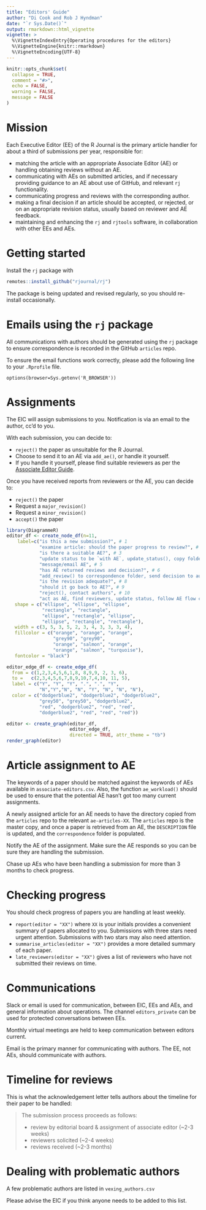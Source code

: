 ```yaml
---
title: "Editors' Guide"
author: "Di Cook and Rob J Hyndman"
date: "`r Sys.Date()`"
output: rmarkdown::html_vignette
vignette: >
  %\VignetteIndexEntry{Operating procedures for the editors}
  %\VignetteEngine{knitr::rmarkdown}
  %\VignetteEncoding{UTF-8}
---
```


```r
knitr::opts_chunk$set(
  collapse = TRUE,
  comment = "#>",
  echo = FALSE,
  warning = FALSE,
  message = FALSE
)
```

# Mission

Each Executive Editor (EE) of the R Journal is the primary article handler for about a third of submissions per year, responsible for:

- matching the article with an appropriate Associate Editor (AE) or handling obtaining reviews without an AE.
- communicating with AEs on submitted articles, and if necessary providing guidance to an AE about use of GitHub, and relevant `rj` functionality.
- communicating progress and reviews with the corresponding author.
- making a final decision if an article should be accepted, or rejected, or on an appropriate revision status, usually based on reviewer and AE feedback.
- maintaining and enhancing the `rj` and `rjtools` software, in collaboration with other EEs and AEs.

# Getting started

Install the `rj` package with

```r
remotes::install_github("rjournal/rj")
```

The package is being updated and revised regularly, so you should re-install occasionally.

# Emails using the `rj` package

All communications with authors should be generated using the `rj` package to ensure correspondence is recorded in the GitHub `articles` repo.

To ensure the email functions work correctly, please add the following line to your `.Rprofile` file.

```
options(browser=Sys.getenv('R_BROWSER'))
```

# Assignments

The EIC will assign submissions to you. Notification is via an email to the author, cc'd to you.

With each submission, you can decide to:

* `reject()` the paper as unsuitable for the R Journal.
* Choose to send it to an AE via `add_ae()`, or handle it yourself.
* If you handle it yourself, please find suitable reviewers as per the [Associate Editor Guide](associate_editors_guide.html).

Once you have received reports from reviewers or the AE, you can decide to:

* `reject()` the paper
* Request a `major_revision()`
* Request a `minor_revision()`
* `accept()` the paper

```r
library(DiagrammeR)
editor_df <- create_node_df(n=11,
    label=c("is this a new submission?", # 1
            "examine article: should the paper progress to review?", # 2
            "is there a suitable AE?", # 3
            "update status to be `with AE`, update_status(), copy folder to AEs repo", # 4
            "message/email AE", # 5
            "has AE returned reviews and decision?", # 6
            "add_review() to correspondence folder, send decision to author, \n with reviews if appropriate, update_status(), \n notify and thank AE about decision, if appropriate", # 7
            "is the revision adequate?", # 8
            "should it go back to AE?", # 9
            "reject(), contact authors", # 10
            "act as AE, find reviewers, update status, follow AE flow chart"), # 11
   shape = c("ellipse", "ellipse", "ellipse",
             "rectangle", "rectangle",
             "ellipse", "rectangle", "ellipse",
             "ellipse", "rectangle", "rectangle"),
   width = c(3, 5, 3, 5, 2, 3, 4, 3, 3, 3, 4),
   fillcolor = c("orange", "orange", "orange",
                 "grey90", "grey90",
                 "orange", "salmon", "orange",
                 "orange", "salmon", "turquoise"),
   fontcolor = "black")

editor_edge_df <- create_edge_df(
  from = c(1,2,3,4,5,6,1,8, 8,9,9, 2, 3, 6),
  to =   c(2,3,4,5,6,7,8,9,10,7,4,10, 11, 5),
  label = c("Y", "Y", "Y", ".", ".", "Y",
            "N","Y","N", "N", "Y", "N", "N", "N"),
  color = c("dodgerblue2", "dodgerblue2", "dodgerblue2",
            "grey50", "grey50", "dodgerblue2",
            "red", "dodgerblue2", "red", "red",
            "dodgerblue2", "red", "red", "red"))

editor <- create_graph(editor_df,
                       editor_edge_df,
                       directed = TRUE, attr_theme = "tb")
render_graph(editor)
```

# Article assignment to AE

The keywords of a paper should be matched against the keywords of AEs available in `associate-editors.csv`. Also, the function `ae_workload()` should be used to ensure that the potential AE hasn't got too many current assignments.

A newly assigned article for an AE needs to have the directory copied from the `articles` repo to the relevant `ae-articles-XX`. The `articles` repo is the master copy, and once a paper is retrieved from an AE, the `DESCRIPTION` file is updated, and the `correspondence` folder is populated.

Notify the AE of the assignment. Make sure the AE responds so you can be sure they are handling the submission.

Chase up AEs who have been handling a submission for more than 3 months to check progress.

# Checking progress

You should check progress of papers you are handling at least weekly.

* `report(editor = "XX")` where `XX` is your initials provides a convenient summary of papers allocated to you. Submissions with three stars need urgent attention. Submissions with two stars may also need attention.
* `summarise_articles(editor = "XX")` provides a more detailed summary of each paper.
* `late_reviewers(editor = "XX")` gives a list of reviewers who have not submitted their reviews on time.

# Communications

Slack or email is used for communication, between EIC, EEs and AEs, and general information about operations. The channel `editors_private` can be used for protected conversations between EEs.

Monthly virtual meetings are held to keep communication between editors current.

Email is the primary manner for communicating with authors. The EE, not AEs, should communicate with authors.

# Timeline for reviews

This is what the acknowledgement letter tells authors about the timeline for their paper to be handled:

> The submission process proceeds as follows:
>
> * review by editorial board & assignment of associate editor (~2-3 weeks)
> * reviewers solicited (~2-4 weeks)
> * reviews received (~2-3 months)

# Dealing with problematic authors

A few problematic authors are listed in `vexing_authors.csv`

Please advise the EIC if you think anyone needs to be added to this list.
